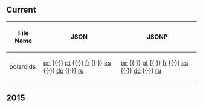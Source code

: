 ==Current==
{| class="wikitable sortable plainlinks"
! File Name
! JSON
! JSONP
|-
| polaroids || [http://cdn.clubpenguin.com/play/en/web_service/game_configs/polaroids.json en] {{·}} [http://cdn.clubpenguin.com/play/pt/web_service/game_configs/polaroids.json pt] {{·}} [http://cdn.clubpenguin.com/play/fr/web_service/game_configs/polaroids.json fr] {{·}} [http://cdn.clubpenguin.com/play/es/web_service/game_configs/polaroids.json es] {{·}} [http://cdn.clubpenguin.com/play/de/web_service/game_configs/polaroids.json de] {{·}} [http://cdn.clubpenguin.com/play/ru/web_service/game_configs/polaroids.json ru] || [http://cdn.clubpenguin.com/play/en/web_service/game_configs/polaroids.jsonp en] {{·}} [http://cdn.clubpenguin.com/play/pt/web_service/game_configs/polaroids.jsonp pt] {{·}} [http://cdn.clubpenguin.com/play/fr/web_service/game_configs/polaroids.jsonp fr] {{·}} [http://cdn.clubpenguin.com/play/es/web_service/game_configs/polaroids.jsonp es] {{·}} [http://cdn.clubpenguin.com/play/de/web_service/game_configs/polaroids.jsonp de] {{·}} [http://cdn.clubpenguin.com/play/ru/web_service/game_configs/polaroids.jsonp ru]
|}
==2015==
{{2015GameConfigs|title=polaroids}}
